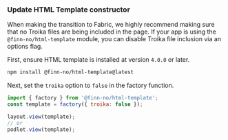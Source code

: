 ### Update HTML Template constructor

When making the transition to Fabric, we highly recommend making sure that no Troika files are being included in the
page. If your app is using the `@finn-no/html-template` module, you can disable Troika file inclusion via an options
flag.

First, ensure HTML template is installed at version `4.0.0` or later.

```sh
npm install @finn-no/html-template@latest
```

Next, set the `troika` option to `false` in the factory function.

```js
import { factory } from '@finn-no/html-template';
const template = factory({ troika: false });

layout.view(template);
// or
podlet.view(template);
```

